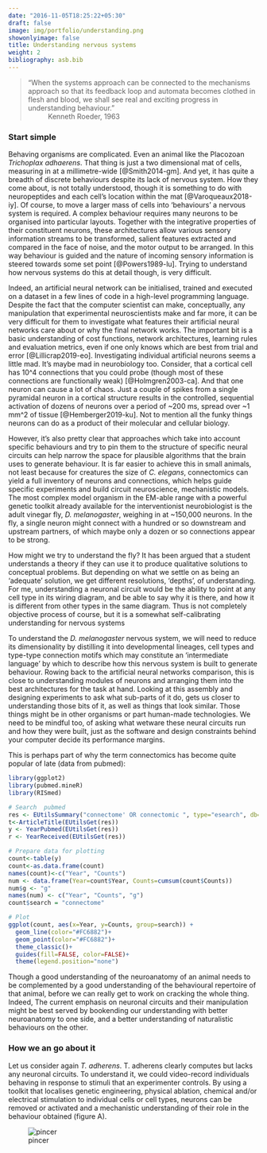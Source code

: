 ```yaml
---
date: "2016-11-05T18:25:22+05:30"
draft: false
image: img/portfolio/understanding.png
showonlyimage: false
title: Understanding nervous systems
weight: 2
bibliography: asb.bib
---
```


> “When the systems approach can be connected to the mechanisms approach so that its feedback loop and automata becomes clothed in flesh and blood, we shall see real and exciting progress in understanding behaviour.”
~ Kenneth Roeder, 1963

<!--more-->
### Start simple

Behaving organisms are complicated. Even an animal like the Placozoan *Trichoplax adhaerens*. That thing is just a two dimensional mat of cells, measuring in at a millimetre-wide [@Smith2014-gm]. And yet, it has quite a breadth of discrete behaviours despite its lack of nervous system. How they come about, is not totally understood, though it is something to do with neuropeptides and each cell's location within the mat [@Varoqueaux2018-iy]. Of course, to move a larger mass of cells into ‘behaviours’ a nervous system is required. A complex behaviour requires many neurons to be organised into particular layouts. Together with the integrative properties of their constituent neurons, these architectures allow various sensory information streams to be transformed, salient features extracted and compared in the face of noise, and the motor output to be arranged. In this way behaviour is guided and the nature of incoming sensory information is steered towards some set point [@Powers1989-lu]. Trying to understand how nervous systems do this at detail though, is very difficult.

Indeed, an artificial neural network can be initialised, trained and executed on a dataset in a few  lines of code in a high-level programming language. Despite the fact that the computer scientist can make, conceptually, any manipulation that experimental neuroscientists make and far more, it can be very difficult for them to investigate what features their artificial neural networks care about or why the final network works. The important bit is a basic understanding of cost functions, network architectures, learning rules and evaluation metrics, even if one only knows which are best from trial and error [@Lillicrap2019-eo]. Investigating individual artificial neurons seems a little mad. It's maybe mad in neurobiology too. Consider, that a cortical cell has 10^4 connections that you could probe (though most of these connections are functionally weak) [@Holmgren2003-ca]. And that one neuron can cause a lot of chaos. Just a couple of spikes from a single pyramidal neuron in a cortical structure results in the controlled, sequential activation of dozens of neurons over a period of ~200 ms, spread over ~1 mm^2 of tissue [@Hemberger2019-ku]. Not to mention all the funky things neurons can do as a product of their molecular and cellular biology.

However, it's also pretty clear that approaches which take into account specific behaviours and try to pin them to the structure of specific neural circuits can help narrow the space for plausible algorithms that the brain uses to generate behaviour. It is far easier to achieve this in small animals, not least because for creatures the size of *C. elegans*, connectomics can yield a full inventory of neurons and connections, which helps guide specific experiments and build circuit neuroscience, mechanistic models. The most complex model organism in the EM-able range with a powerful genetic toolkit already available for the interventionist neurobiologist is the adult vinegar fly, *D. melanogaster*, weighing in at ~150,000 neurons. In the fly, a single neuron might connect with a hundred or so downstream and upstream partners, of which maybe only a dozen or so connections appear to be strong.

How might we try to understand the fly? It has been argued that a student understands a theory if they can use it to produce qualitative solutions to conceptual problems. But depending on what we settle on as being an ‘adequate’ solution, we get different resolutions, ‘depths’, of understanding. For me, understanding a neuronal circuit would be the ability to point at any cell type in its wiring diagram, and be able to say why it is there, and how it is different from other types in the same diagram. Thus is not completely objective process of course, but it is a somewhat self-calibrating understanding for nervous systems

To understand the *D. melanogaster* nervous system, we will need to reduce its dimensionality by distilling it into developmental lineages, cell types and type-type connection motifs which may constitute an ‘intermediate language’ by which to describe how this nervous system is built to generate behaviour. Rowing back to the artificial neural networks comparison, this is close to understanding modules of neurons and arranging them into the best architectures for the task at hand. Looking at this assembly and designing experiments to ask what sub-parts of it do, gets us closer to understanding those bits of it, as well as things that look similar. Those things might be in other organisms or part human-made technologies. We need to be mindful too, of asking what wetware these neural circuits run and how they were built, just as the software and design constraints behind your computer decide its performance margins.

This is perhaps part of why the term connectomics has become quite popular of late (data from pubmed):

```r
library(ggplot2)
library(pubmed.mineR)
library(RISmed)

# Search  pubmed
res <- EUtilsSummary("connectome' OR connectomic ", type="esearch", db="pubmed", datetype='pdat', mindate=1800, maxdate=2020, retmax=10000)
t<-ArticleTitle(EUtilsGet(res))
y <- YearPubmed(EUtilsGet(res))
r <- YearReceived(EUtilsGet(res))

# Prepare data for plotting
count<-table(y)
count<-as.data.frame(count)
names(count)<-c("Year", "Counts")
num <- data.frame(Year=count$Year, Counts=cumsum(count$Counts))
num$g <- "g"
names(num) <- c("Year", "Counts", "g")
count$search = "connectome"

# Plot
ggplot(count, aes(x=Year, y=Counts, group=search)) +
  geom_line(color="#FC6882")+
  geom_point(color="#FC6882")+
  theme_classic()+ 
  guides(fill=FALSE, color=FALSE)+ 
  theme(legend.position="none")
```

Though a good understanding of the neuroanatomy of an animal needs to be complemented by a good understanding of the behavioural repertoire of that animal, before we can really get to work on cracking the whole thing. Indeed, The current emphasis on neuronal circuits and their manipulation might be best served by bookending our understanding with better neuroanatomy to one side, and a better understanding of naturalistic behaviours on the other.

### How we an go about it

Let us consider again *T. adherens*. T. adherens clearly computes but lacks any neuronal circuits. To understand it, we could video-record individuals behaving in response to stimuli that an experimenter controls. By using a toolkit that localises genetic engineering, physical ablation, chemical and/or electrical stimulation to individual cells or cell types, neurons can be removed or activated and a mechanistic understanding of their role in the behaviour obtained (figure A).

![pincer](static/img/portfolio/pincer.png)
